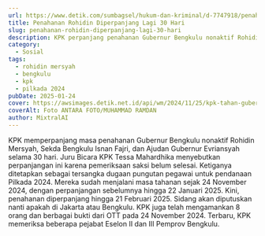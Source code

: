 ```yaml
---
url: https://www.detik.com/sumbagsel/hukum-dan-kriminal/d-7747918/penahanan-rohidin-diperpanjang-lagi-30-hari
title: Penahanan Rohidin Diperpanjang Lagi 30 Hari
slug: penahanan-rohidin-diperpanjang-lagi-30-hari
description: KPK perpanjang penahanan Gubernur Bengkulu nonaktif Rohidin Mersyah dan dua tersangka lainnya selama 30 hari terkait dugaan pungutan pegawai untuk Pilkada 2024.
category:
  - Sosial
tags:
  - rohidin mersyah
  - bengkulu
  - kpk
  - pilkada 2024
pubDate: 2025-01-24
cover: https://awsimages.detik.net.id/api/wm/2024/11/25/kpk-tahan-gubernur-bengkulu-rohidin-mersyah_169.jpeg?wid=54&w=650&v=1&t=jpeg
coverAlt: Foto ANTARA FOTO/MUHAMMAD RAMDAN
author: MixtralAI
---
```

KPK memperpanjang masa penahanan Gubernur Bengkulu nonaktif Rohidin Mersyah, Sekda Bengkulu Isnan Fajri, dan Ajudan Gubernur Evriansyah selama 30 hari. Juru Bicara KPK Tessa Mahardhika menyebutkan perpanjangan ini karena pemeriksaan saksi belum selesai. Ketiganya ditetapkan sebagai tersangka dugaan pungutan pegawai untuk pendanaan Pilkada 2024. Mereka sudah menjalani masa tahanan sejak 24 November 2024, dengan perpanjangan sebelumnya hingga 22 Januari 2025. Kini, penahanan diperpanjang hingga 21 Februari 2025. Sidang akan diputuskan nanti apakah di Jakarta atau Bengkulu. KPK juga telah mengamankan 8 orang dan berbagai bukti dari OTT pada 24 November 2024. Terbaru, KPK memeriksa beberapa pejabat Eselon II dan III Pemprov Bengkulu.
